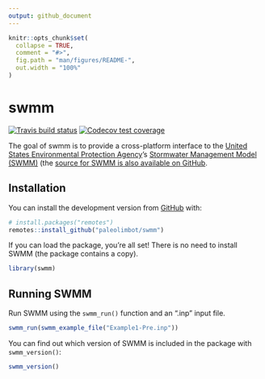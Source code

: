```yaml
---
output: github_document
---
```


<!-- README.md is generated from README.Rmd. Please edit that file -->

```r
knitr::opts_chunk$set(
  collapse = TRUE,
  comment = "#>",
  fig.path = "man/figures/README-",
  out.width = "100%"
)
```

# swmm

<!-- badges: start -->
  [![Travis build status](https://travis-ci.org/paleolimbot/swmm.svg?branch=master)](https://travis-ci.org/paleolimbot/swmm)
[![Codecov test coverage](https://codecov.io/gh/paleolimbot/swmm/branch/master/graph/badge.svg)](https://codecov.io/gh/paleolimbot/swmm?branch=master)
<!-- badges: end -->

The goal of swmm is to provide a cross-platform interface to the [United States Environmental Protection Agency](https://www.epa.gov/)'s [Stormwater Management Model (SWMM)](https://www.epa.gov/water-research/storm-water-management-model-swmm) (the [source for SWMM is also available on GitHub](https://github.com/USEPA/Stormwater-Management-Model).

## Installation

You can install the development version from [GitHub](https://github.com/) with:

``` r
# install.packages("remotes")
remotes::install_github("paleolimbot/swmm")
```

If you can load the package, you're all set! There is no need to install SWMM (the package contains a copy).

```r
library(swmm)
```

## Running SWMM

Run SWMM using the `swmm_run()` function and an ".inp" input file.

```r
swmm_run(swmm_example_file("Example1-Pre.inp"))
```

You can find out which version of SWMM is included in the package with `swmm_version()`:

```r
swmm_version()
```

